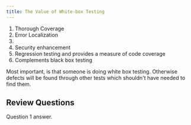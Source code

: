 ```yaml
---
title: The Value of White-box Testing
---
```



1. Thorough Coverage
2. Error Localization
3. 
4. Security enhancement
5. Regression testing and provides a measure of code coverage
6. Complements black box testing

Most important, is that someone is doing white box testing. Otherwise defects will be found through other tests which shouldn't have needed to find them.

## Review Questions

<FAQList title="FAQs">
  <FAQ title="Question 1?">
    Question 1 answer.
  </FAQ>
</FAQList>